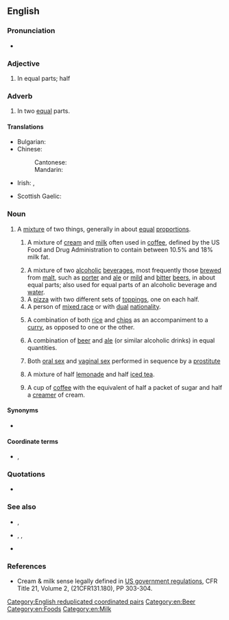 {{also|half-and-half}}
==English==

===Pronunciation===
* {{audio|en|En-au-half and half.ogg|Audio (AU)}}

===Adjective===
{{en-adj|-}}

# In equal parts; half

===Adverb===
{{en-adv|-}}

# In two [[equal]] parts.

====Translations====
{{trans-top|in equal parts}}
* Bulgarian: {{t|bg|поравно}}
* Chinese:
*: Cantonese: {{t|yue| 對半|tr=Jyutping: deoi3 bun}}
*: Mandarin: {{t+|cmn|對半|tr=(Pinyin): duìbàn}}
* Irish: {{t|ga|leath má leath}}, {{t|ga|leath is leath}}
{{trans-mid}}
* Scottish Gaelic: {{t|gd|leth mar leth}}
{{trans-bottom}}

===Noun===
{{en-noun|~}}

# A [[mixture]] of two things, generally in about [[equal]] [[proportion]]s.
## {{lb|en|US}} A mixture of [[cream]] and [[milk]] often used in [[coffee]], defined by the US Food and Drug Administration to contain between 10.5% and 18% milk fat.
## A mixture of two [[alcoholic]] [[beverage]]s, most frequently those [[brew#Verb|brewed]] from [[malt]], such as [[porter]] and [[ale]] or [[mild]] and [[bitter]] [[beer]]s, in about equal parts; also used for equal parts of an alcoholic beverage and [[water]].
## A [[pizza]] with two different sets of [[topping]]s, one on each half.
## A person of [[mixed-race|mixed race]] or with [[dual]] [[nationality]].
## {{lb|en|UK|Ireland}} A combination of both [[rice]] and [[chip]]s as an accompaniment to a [[curry]], as opposed to one or the other.
## {{lb|en|UK}} A combination of [[beer]] and [[ale]] (or similar alcoholic drinks) in equal quantities.
## {{lb|en|slang}} Both [[oral sex]] and [[vaginal sex]] performed in sequence by a [[prostitute]]
## {{lb|en|US}} A mixture of half [[lemonade]] and half [[iced tea]].
## {{lb|en|Western Canada}} A cup of [[coffee]] with the equivalent of half a packet of sugar and half a [[creamer]] of cream.

====Synonyms====
* {{sense|lemonade and iced tea}} {{l|en|Arnold Palmer}}

====Coordinate terms====
* {{sense|coffee with half a portion of cream and half a portion of sugar}} {{l|en|double double}}, {{l|en|triple triple}}

===Quotations===
* {{seeCites|en}}

===See also===
* {{l|en|fifty-fifty}}, {{l|en|go Dutch}}
* {{l|en|go halfsies}}, {{l|en|go halves}}, {{l|en|halfsies}}
* {{l|en|six of one, half a dozen of the other}}

===References===
* Cream & milk sense legally defined in [https://web.archive.org/web/20040602114017/http://vm.cfsan.fda.gov/~lrd/fcf131.html US government regulations], CFR Title 21, Volume 2, (21CFR131.180), PP 303-304.

[[Category:English reduplicated coordinated pairs]]
[[Category:en:Beer]]
[[Category:en:Foods]]
[[Category:en:Milk]]